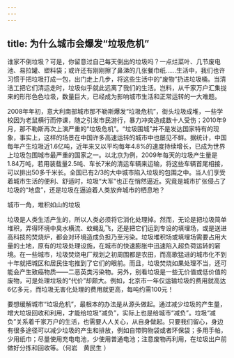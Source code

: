 ```yaml
---
---
---
```

title: 为什么城市会爆发“垃圾危机”
---




谁家不倒垃圾？可是，你留意过自己每天倒出的垃圾吗？一点烂菜叶、几节废电池、易拉罐、塑料袋；或许还有刚刚擦了鼻涕的几张餐巾纸……生活中，我们也许习惯于把垃圾打成一包，出门走上几步，将这些生活中的“废物”扔进垃圾桶。当清洁工把它们清运走时，垃圾似乎就此远离了我们的生活。岂料，从千家万户汇集拢来的形形色色垃圾，数量巨大，已经成为影响城市生活和正常运转的一大难题。



2008年年初，意大利南部城市那不勒斯爆发“垃圾危机”，街头垃圾成堆，一些学校因为老鼠横行而停课，随之引发市民游行，暴力冲突造成数十人受伤；2010年9月，那不勒斯再次上演严重的“垃圾危机”。“垃圾围城”并不是发达国家特有的现象，事实上，这样的场景在中国许多高速运转的城市中也屡见不鲜。据统计，中国每年产生垃圾近1.6亿吨，近年来又以平均每年4.8%的速度持续增长，已成为世界上垃圾包围城市最严重的国家之一。以北京为例，2009年每天的垃圾产生量是1.84万吨，若用装载量2.5吨、车长7米的清运车辆来运输，将这些车辆首尾相接，可以排出50多千米长。全国已有2/3的大中城市陷入垃圾的包围之中。当人们享受着城市生活的便利、舒适时，垃圾“大军”也正在悄然逼近。究竟是城市扩张侵占了垃圾的“地盘”，还是垃圾在逼迫着人类放弃城市的栖息地？

城市一角，堆积如山的垃圾



垃圾是人类生活产生的，所以人类必须将它消化处理掉。然而，无论是把垃圾简单堆积，弄得环境中臭水横流、蚊蝇乱飞，还是把它们运到专设的填埋场，或是送进高科技的焚烧炉，都会对环境造成负担乃至污染。垃圾堆积场或填埋场需要占用大量的土地，原有的垃圾处理设施，在城市的快速膨胀中迅速陷入超负荷运转的窘境。在一些城市，垃圾焚烧电厂规划之初周围都是农田，而高歌猛进的城市化不到十年就把城区和居民住宅推到了它们的眼前。而且，垃圾焚烧如果处理不当，还可能会产生致癌物质——二恶英类污染物。另外，别看垃圾是一些无价值或低价值的废物，可是处理垃圾的“代价”却颇大。例如，北京市一年仅运输垃圾的费用就高达6亿多元，而垃圾无害化处理的费用就更高，每吨约需100元！

要想缓解城市“垃圾危机”，最根本的办法是从源头做起。通过减少垃圾的产生量，增大垃圾回收和利用，才能给垃圾“减负”，实际上也是给城市“减负”。垃圾“减负”关系着千家万户的生活，也需要人人关心，从自身做起。只要我们留心，身边有很多途径可以减少垃圾的产生和排放，例如自带购物袋或者环保袋；多用手帕，少用纸巾；尽量使用充电电池，少使用普通电池；注意废物再利用，在垃圾出户前做好分拣和回收等。（何岩　黄民生 ）